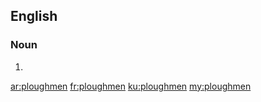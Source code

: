 ==English==

===Noun===
{{head|en|plural}}

# {{plural of|ploughman|lang=en}}

[[ar:ploughmen]]
[[fr:ploughmen]]
[[ku:ploughmen]]
[[my:ploughmen]]